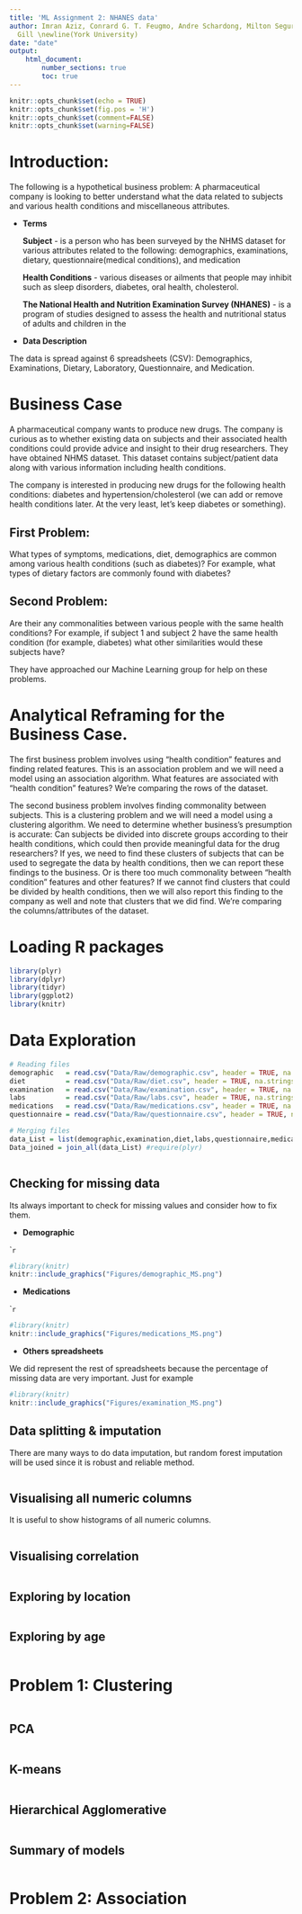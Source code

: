 ```yaml
---
title: 'ML Assignment 2: NHANES data'
author: Imran Aziz, Conrard G. T. Feugmo, Andre Schardong, Milton Segura, Sarpreet
  Gill \newline(York University)
date: "date"
output:
    html_document:
        number_sections: true
        toc: true
---
```

```r
knitr::opts_chunk$set(echo = TRUE)
knitr::opts_chunk$set(fig.pos = 'H')
knitr::opts_chunk$set(comment=FALSE)
knitr::opts_chunk$set(warning=FALSE)
```


\newpage

# Introduction: 

The following is a hypothetical business problem: A pharmaceutical company is looking to better understand what the data related to subjects and various health conditions and miscellaneous attributes.

* **Terms** 

  **Subject** - is a person who has been surveyed by the NHMS dataset for various attributes related to the following: demographics, examinations, dietary, questionnaire(medical conditions), and medication
  
  **Health Conditions** - various diseases or ailments that people may inhibit such as sleep disorders, diabetes, oral health, cholesterol.  
  
  **The National Health and Nutrition Examination Survey (NHANES)** - is a program of studies designed to assess the health and nutritional status of adults and children in the 


* **Data Description**

The data is spread against 6 spreadsheets (CSV): Demographics, Examinations, Dietary, Laboratory, Questionnaire, and Medication.

# Business Case

A pharmaceutical company wants to produce new drugs.  The company is curious as to whether existing data on subjects and their associated health conditions could provide advice and insight to their drug researchers.  They have obtained NHMS dataset.  This dataset contains subject/patient data along with various information including health conditions.  

The company is interested in producing new drugs for the following health conditions: diabetes and hypertension/cholesterol (we can add or remove health conditions later.  At the very least, let’s keep diabetes or something). 


## First Problem: 
What types of symptoms, medications, diet, demographics are common among various health conditions (such as diabetes)?  For example, what types of dietary factors are  commonly found with diabetes?        

## Second Problem: 
Are their any commonalities between various people with the same health conditions?  For example, if subject 1 and subject 2 have the same health condition (for example, diabetes) what other similarities would these subjects have?  

They have approached our Machine Learning group for help on these problems.  

# Analytical Reframing for the Business Case.  

The first business problem involves using “health condition” features and finding related features.  This is an association problem and we will need a model using an association algorithm.  What features are associated with “health condition” features? We’re comparing the rows of the dataset.  

The second business problem involves finding commonality between subjects.  This is a clustering problem and we will need a model using a clustering algorithm.   We need to determine whether business’s presumption is accurate:  Can subjects be divided into discrete groups according to their health conditions, which could then provide meaningful data for the drug researchers?  If yes, we need to find these clusters of subjects that can be used to segregate the data by health conditions, then we can report these findings to the business.  Or is there too much commonality between “health condition” features and other features?  If we cannot find clusters that could be divided by health conditions, then we will also report this finding to the company as well and note that clusters that we did find.  We’re comparing the columns/attributes of the dataset.   




# Loading R packages

```r
library(plyr)
library(dplyr)
library(tidyr)
library(ggplot2)
library(knitr)
```


# Data Exploration

```r
# Reading files
demographic   = read.csv("Data/Raw/demographic.csv", header = TRUE, na.strings = c("NA","","#NA"))
diet          = read.csv("Data/Raw/diet.csv", header = TRUE, na.strings = c("NA","","#NA"))
examination   = read.csv("Data/Raw/examination.csv", header = TRUE, na.strings = c("NA","","#NA"))
labs          = read.csv("Data/Raw/labs.csv", header = TRUE, na.strings = c("NA","","#NA"))
medications   = read.csv("Data/Raw/medications.csv", header = TRUE, na.strings = c("NA","","#NA"))
questionnaire = read.csv("Data/Raw/questionnaire.csv", header = TRUE, na.strings = c("NA","","#NA"))

# Merging files
data_List = list(demographic,examination,diet,labs,questionnaire,medications)
Data_joined = join_all(data_List) #require(plyr)

```


```r

```



## Checking for missing data

Its always important to check for missing values and consider how to fix them.

* **Demographic**

````r

```

```r
#library(knitr)
knitr::include_graphics("Figures/demographic_MS.png")
```

*  **Medications**

````r

```

```r
#library(knitr)
knitr::include_graphics("Figures/medications_MS.png")
```

*  **Others spreadsheets **

We did  represent the rest of spreadsheets because the percentage of missing data are very   important. Just for example 

```r
#library(knitr)
knitr::include_graphics("Figures/examination_MS.png")
```


## Data splitting & imputation

There are many ways to do data imputation, but random forest imputation will be used since it is robust and reliable method.

```r

```

## Visualising all numeric columns

It is useful to show histograms of all numeric columns.

```r

```

## Visualising correlation

```r

```

## Exploring by location

```r

```

## Exploring by age 

```r

```

# Problem 1: Clustering

```r

```

##  PCA

```r

```

##  K-means 

```r

```

##  Hierarchical Agglomerative

```r

```

##  Summary of models

```r

```


# Problem 2: Association

```r

```









